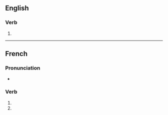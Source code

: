 {{also|lynchés}}

==English==

===Verb===
{{head|en|verb form}}

# {{en-third-person singular of|lynch}}

----

==French==

===Pronunciation===
* {{homophones|fr|lynche|lynchent}}

===Verb===
{{head|fr|verb form}}

# {{inflection of|fr|lyncher||2|s|pres|ind}}
# {{inflection of|fr|lyncher||2|s|pres|sub}}